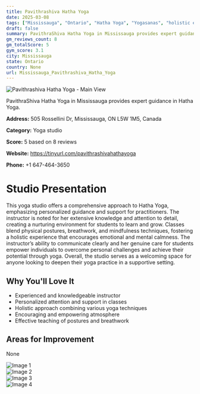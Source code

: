 ```yaml
---
title: Pavithrashiva Hatha Yoga
date: 2025-03-08
tags: ["Mississauga", "Ontario", "Hatha Yoga", "Yogasanas", "holistic environment", "supportive atmosphere", "Mississauga"]  
draft: false
summary: PavithraShiva Hatha Yoga in Mississauga provides expert guidance in Hatha Yoga.
gm_reviews_count: 8
gm_totalScore: 5
gym_score: 3.1
city: Mississauga
state: Ontario
country: None
url: Mississauga_Pavithrashiva_Hatha_Yoga
---
```


<div className="aspect-[16/9] relative my-8">
  <img 
    src="https://lh5.googleusercontent.com/p/AF1QipMFY3QYt3vDNDRr4Mbu1WJKGF8czjwH7DGrdBpY=w1920-h1080-k-no"
    alt="Pavithrashiva Hatha Yoga - Main View"
    className="object-cover absolute inset-0 w-full h-full rounded-lg"
  />
</div>

PavithraShiva Hatha Yoga in Mississauga provides expert guidance in Hatha Yoga.

**Address:** 505 Rossellini Dr, Mississauga, ON L5W 1M5, Canada

**Category:** Yoga studio

**Score:** 5 based on 8 reviews

**Website:** https://tinyurl.com/pavithrashivahathayoga

**Phone:** +1 647-464-3650

# Studio Presentation

This yoga studio offers a comprehensive approach to Hatha Yoga, emphasizing personalized guidance and support for practitioners. The instructor is noted for her extensive knowledge and attention to detail, creating a nurturing environment for students to learn and grow. Classes blend physical postures, breathwork, and mindfulness techniques, fostering a holistic experience that encourages emotional and mental calmness. The instructor’s ability to communicate clearly and her genuine care for students empower individuals to overcome personal challenges and achieve their potential through yoga. Overall, the studio serves as a welcoming space for anyone looking to deepen their yoga practice in a supportive setting.



## Why You'll Love It

- Experienced and knowledgeable instructor
- Personalized attention and support in classes
- Holistic approach combining various yoga techniques
- Encouraging and empowering atmosphere
- Effective teaching of postures and breathwork

## Areas for Improvement

None

<div className="grid grid-cols-1 xl:grid-cols-2 gap-4 my-8">
<div className="aspect-[4/3] relative"><img src="https://lh5.googleusercontent.com/p/AF1QipPqdZdd_lTxQmkFl0GcBN7dE9YgY-QWySakeUMX=w1920-h1080-k-no" alt="Image 1" className="object-cover absolute inset-0 w-full h-full rounded-lg" /></div>
<div className="aspect-[4/3] relative"><img src="https://lh5.googleusercontent.com/p/AF1QipNWc3jcJLBAUH28FA-GDFNpmrKkkf7Sk1cjv1KQ=w1920-h1080-k-no" alt="Image 2" className="object-cover absolute inset-0 w-full h-full rounded-lg" /></div>
<div className="aspect-[4/3] relative"><img src="https://lh5.googleusercontent.com/p/AF1QipNLE6Gzn08-j2qOXxGF5Auf-_bbWeZnV4XsYYyX=w1920-h1080-k-no" alt="Image 3" className="object-cover absolute inset-0 w-full h-full rounded-lg" /></div>
<div className="aspect-[4/3] relative"><img src="https://lh5.googleusercontent.com/p/AF1QipOXuc95NSWLBMoFcfYx_R5bSX7BUoX-YhviaQ9F=w1920-h1080-k-no" alt="Image 4" className="object-cover absolute inset-0 w-full h-full rounded-lg" /></div>
</div>